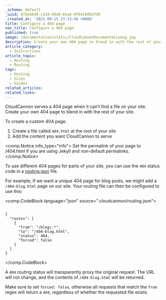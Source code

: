 ```yaml
---
_schema: default
_uuid: 675e4636-c318-49a9-b5a4-9764180b57d9
_created_at: '2021-09-15 23:13:40 +0000'
title: Configure a 404 page
nav_title: Configure a 404 page
published: true
image: /documentation/static/CloudCannonDocumentationog.jpg
description: Create your own 404 page to blend in with the rest of your site.
article_category:
  - Instructions
article_topic:
  - Hosting
  - Routing
tags:
  - Hosting
  - Sites
  - Guides
related_articles:
related_links:
---
```

CloudCannon serves a 404 page when it can’t find a file on your site. Create your own 404 page to blend in with the rest of your site.

To create a custom 404 page:

1. Create a file called `404.html` at the root of your site
2. Add the content you want CloudCannon to serve

<comp.Notice info_type="info">
  Set the permalink of your page to /404.html if you are using Jekyll and non-default permalinks.
</comp.Notice>

To use different 404 pages for parts of your site, you can use the `404` status code in a [routing.json](/documentation/articles/configure-routing/) file.

For example, if we want a unique 404 page for blog posts, we might add a `/404-blog.html` page on our site. Your routing file can then be configured to use this:

<comp.CodeBlock language="json" source=".cloudcannon/routing.json">
```

{
  "routes": [
    {
      "from": "/blog/.*",
      "to": "/404-blog.html",
      "status": 404,
      "forced": false
    }
  ]
}

```
</comp.CodeBlock>

A `404` routing status will transparently proxy the original request. The URL will not change, and the contents of `/404-blog.html` will be returned.

Make sure to set `forced: false`, otherwise all requests that match the `from` regex will return a `404`, regardless of whether the requested file exists.